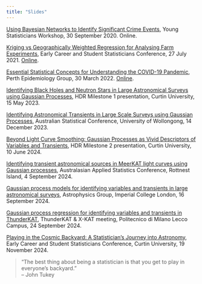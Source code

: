 ```yaml
---
title: "Slides"
---
```


[Using Bayesian Networks to Identify Significant Crime Events](pdf/YSW2020.pdf), Young Statisticians Workshop, 30 September 2020. Online.

[Kriging vs Geographically Weighted Regression for Analysing Farm Experiments](pdf/ECSSC2021.pdf), Early Career and Student Statisticians Conference, 27 July 2021. [Online](https://youtu.be/FDilpvd5WZA).

[Essential Statistical Concepts for Understanding the COVID-19 Pandemic](pdf/PEG_20220330.pdf), Perth Epidemiology Group, 30 March 2022. [Online](https://youtu.be/fOKG_4YWhO8).

[Identifying Black Holes and Neutron Stars in Large Astronomical Surveys using Gaussian Processes](pdf/M1_20230515.pdf), HDR Milestone 1 presentation, Curtin University, 15 May 2023.

[Identifying Astronomical Transients in Large Scale Surveys using Gaussian Processes](pdf/ASC2023.pdf), Australian Statistical Conference, University of Wollongong, 14 December 2023.

[Beyond Light Curve Smoothing: Gaussian Processes as Vivid Descriptors of Variables and Transients](pdf/M2_20240610.pdf), HDR Milestone 2 presentation, Curtin University, 10 June 2024.

[Identifying transient astronomical sources in MeerKAT light curves using Gaussian processes](pdf/AASC2024.pdf), Australasian Applied Statistics Conference, Rottnest Island, 4 September 2024.

[Gaussian process models for identifying variables and transients in large astronomical surveys](pdf/ICL_20240916.pdf), Astrophysics Group, Imperial College London, 16 September 2024.

[Gaussian process regression for identifying variables and transients in ThunderKAT](pdf/XKAT2024.pdf), ThunderKAT & X-KAT meeting, Politecnico di Milano Lecco Campus, 24 September 2024.

[Playing in the Cosmic Backyard: A Statistician’s Journey into Astronomy](pdf/ECSSC2024.pdf), Early Career and Student Statisticians Conference, Curtin University, 19 November 2024.

> "The best thing about being a statistician is that you get to play in everyone's backyard."<br>
> -- John Tukey
